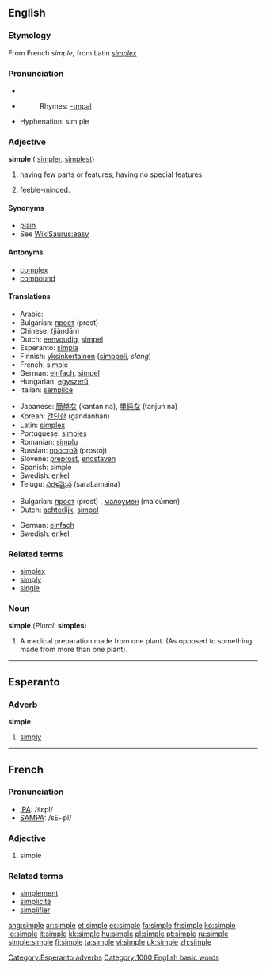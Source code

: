 ==English==

{{rank|smile|walk|places|709|simple|fresh|noble|appearance}}

===Etymology===
From French ''simple'', from Latin ''[[simplex]]''

===Pronunciation===
*{{IPA|/ˈsɪmpl/}}
*{{audio|en-us-simple.ogg|Audio (US)}}
*:Rhymes: [[Rhymes:English:-ɪmpəl|-ɪmpəl]]
*Hyphenation: sim·ple

===Adjective===
'''simple''' ({{compare}} [[simpler]], {{super}} [[simplest]])
#having few parts or features; having no special features
# {{colloquial}} feeble-minded.

====Synonyms====
*[[plain]]
*See [[WikiSaurus:easy]]

====Antonyms====
*[[complex]]
*[[compound]]

====Translations====
{{top|uncomplicated}}
*Arabic: {{ARchar|[[بسيط]]}} {{IPAchar|(basíeʈ)}}
*Bulgarian: [[прост]] (prost) {{m}}
*Chinese: {{zh-ts|簡單|简单}} (jiǎndān)
*Dutch: [[eenvoudig]], [[simpel]]
*Esperanto: [[simpla]]
*Finnish: [[yksinkertainen]] ([[simppeli]], ''slang'')
*French: simple
*German: [[einfach]], [[simpel]]
*Hungarian: [[egyszerű]]
*Italian: [[semplice]]
{{mid}}
*Japanese: [[簡単な]] (kantan na), [[単純な]] (tanjun na)
*Korean: [[간단한]] (gandanhan)
*Latin: [[simplex]]
*Portuguese: [[simples]]
*Romanian: [[simplu]]
*Russian: [[простой]] (prostój) {{m}}
*Slovene: [[preprost]], [[enostaven]]
*Spanish: simple
*Swedish: [[enkel]]
*Telugu: [[సరళమైన]] (saraLamaina)
{{bottom}}

{{top|simple-minded}}
*Bulgarian: [[прост]] (prost) {{m}}, [[малоумен]] (maloúmen) {{m}}
*Dutch: [[achterlijk]], [[simpel]]
{{mid}}
*German: [[einfach]]
*Swedish: [[enkel]]
{{bottom}}

===Related terms===
*[[simplex]]
*[[simply]]
*[[single]]

===Noun===
'''simple''' (''Plural:'' '''simples''')

#A medical preparation made from one plant. (As opposed to something made from more than one plant).


----

==Esperanto==
===Adverb===
'''simple'''
# [[simply]]

[[Category:Esperanto adverbs]]

----

==French==

===Pronunciation===
*[[w:IPA|IPA]]: /s̃ɛpl/
*[[w:SAMPA|SAMPA]]: /sE~pl/

===Adjective===
{{fr-infl-adj|sm=simple|sf=simple|pm=simples|pf=simples|smp=s̃ɛpl|sfp=s̃ɛpl|pmp=s̃ɛpl|pfp=s̃ɛpl}}

# simple

===Related terms===
*[[simplement]]
*[[simplicité]]
*[[simplifier]]

[[Category:1000 English basic words]]

[[ang:simple]]
[[ar:simple]]
[[et:simple]]
[[es:simple]]
[[fa:simple]]
[[fr:simple]]
[[ko:simple]]
[[io:simple]]
[[it:simple]]
[[kk:simple]]
[[hu:simple]]
[[pl:simple]]
[[pt:simple]]
[[ru:simple]]
[[simple:simple]]
[[fi:simple]]
[[ta:simple]]
[[vi:simple]]
[[uk:simple]]
[[zh:simple]]